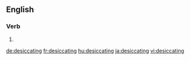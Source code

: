 
==English==

===Verb===
{{head|en|present participle}}

# {{present participle of|desiccate|lang=en}}

[[de:desiccating]]
[[fr:desiccating]]
[[hu:desiccating]]
[[ja:desiccating]]
[[vi:desiccating]]